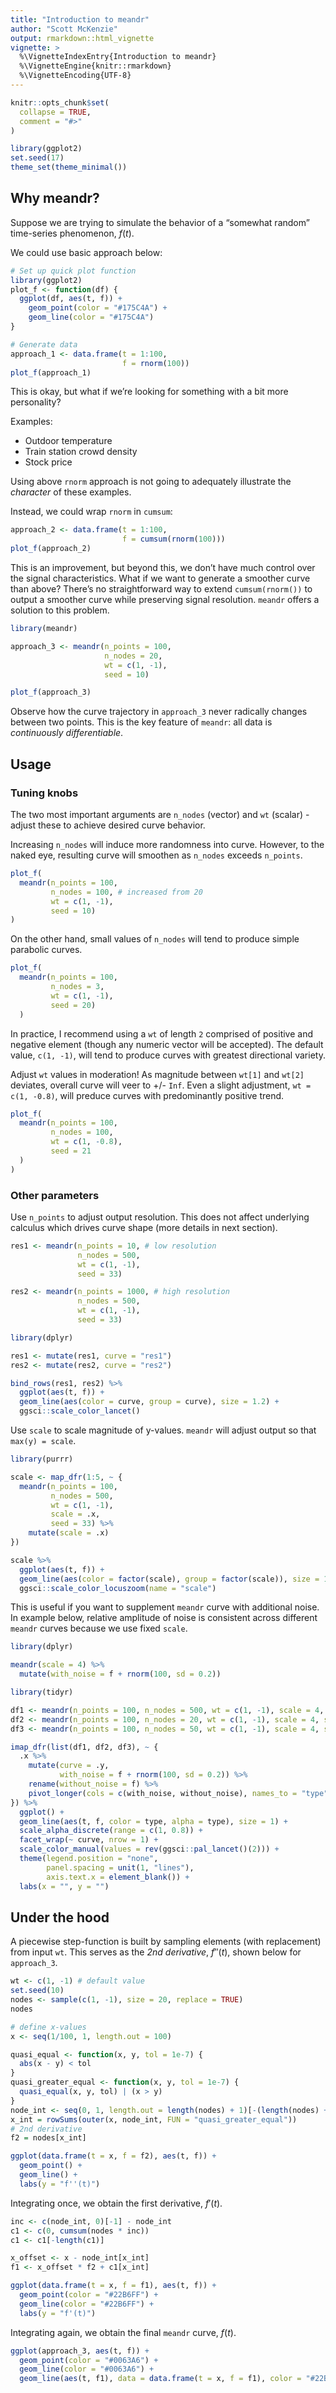 ```yaml
---
title: "Introduction to meandr"
author: "Scott McKenzie"
output: rmarkdown::html_vignette
vignette: >
  %\VignetteIndexEntry{Introduction to meandr}
  %\VignetteEngine{knitr::rmarkdown}
  %\VignetteEncoding{UTF-8}
---
```


```r
knitr::opts_chunk$set(
  collapse = TRUE,
  comment = "#>"
)

library(ggplot2)
set.seed(17)
theme_set(theme_minimal())
```

## Why meandr?

Suppose we are trying to simulate the behavior of a "somewhat random" time-series phenomenon, $f(t)$.

We could use basic approach below:

```r
# Set up quick plot function
library(ggplot2)
plot_f <- function(df) {
  ggplot(df, aes(t, f)) +
    geom_point(color = "#175C4A") +
    geom_line(color = "#175C4A")
}

# Generate data
approach_1 <- data.frame(t = 1:100,
                         f = rnorm(100))
plot_f(approach_1)
```

This is okay, but what if we're looking for something with a bit more personality?

Examples:

* Outdoor temperature
* Train station crowd density
* Stock price

Using above `rnorm` approach is not going to adequately illustrate the *character* of these examples.

Instead, we could wrap `rnorm` in `cumsum`:

```r
approach_2 <- data.frame(t = 1:100,
                         f = cumsum(rnorm(100)))
plot_f(approach_2)
```

This is an improvement, but beyond this, we don't have much control over the signal characteristics. What if we want to generate a smoother curve than above? There's no straightforward way to extend `cumsum(rnorm())` to output a smoother curve while preserving signal resolution. `meandr` offers a solution to this problem.

```r
library(meandr)

approach_3 <- meandr(n_points = 100,
                     n_nodes = 20,
                     wt = c(1, -1),
                     seed = 10)

plot_f(approach_3)
```

Observe how the curve trajectory in `approach_3` never radically changes between two points. This is the key feature of `meandr`: all data is *continuously differentiable*.

## Usage

### Tuning knobs
The two most important arguments are `n_nodes` (vector) and `wt` (scalar) - adjust these to achieve desired curve behavior.

Increasing `n_nodes` will induce more randomness into curve. However, to the naked eye, resulting curve will smoothen as `n_nodes` exceeds `n_points`.

```r
plot_f(
  meandr(n_points = 100,
         n_nodes = 100, # increased from 20
         wt = c(1, -1),
         seed = 10)
)
```

On the other hand, small values of `n_nodes` will tend to produce simple parabolic curves.

```r
plot_f(
  meandr(n_points = 100,
         n_nodes = 3,
         wt = c(1, -1),
         seed = 20)
  )
```
In practice, I recommend using a `wt` of length `2` comprised of positive and negative element (though any numeric vector will be accepted). The default value, `c(1, -1)`, will tend to produce curves with greatest directional variety.

Adjust `wt` values in moderation! As magnitude between `wt[1]` and `wt[2]` deviates, overall curve will veer to +/- `Inf`. Even a slight adjustment, `wt = c(1, -0.8)`, will preduce curves with predominantly positive trend.
```r
plot_f(
  meandr(n_points = 100,
         n_nodes = 100,
         wt = c(1, -0.8),
         seed = 21
  )
)
```

### Other parameters

Use `n_points` to adjust output resolution. This does not affect underlying calculus which drives curve shape (more details in next section).

```r
res1 <- meandr(n_points = 10, # low resolution
               n_nodes = 500,
               wt = c(1, -1),
               seed = 33)

res2 <- meandr(n_points = 1000, # high resolution
               n_nodes = 500,
               wt = c(1, -1),
               seed = 33)
```

```r
library(dplyr)

res1 <- mutate(res1, curve = "res1")
res2 <- mutate(res2, curve = "res2")

bind_rows(res1, res2) %>% 
  ggplot(aes(t, f)) +
  geom_line(aes(color = curve, group = curve), size = 1.2) +
  ggsci::scale_color_lancet()
```

Use `scale` to scale magnitude of y-values. `meandr` will adjust output so that `max(y) = scale`.

```r
library(purrr)

scale <- map_dfr(1:5, ~ {
  meandr(n_points = 100,
         n_nodes = 500,
         wt = c(1, -1),
         scale = .x,
         seed = 33) %>% 
    mutate(scale = .x)
})
```

```r
scale %>% 
  ggplot(aes(t, f)) +
  geom_line(aes(color = factor(scale), group = factor(scale)), size = 1.2) +
  ggsci::scale_color_locuszoom(name = "scale")
```

This is useful if you want to supplement `meandr` curve with additional noise. In example below, relative amplitude of noise is consistent across different `meandr` curves because we use fixed `scale`.

```r
library(dplyr)

meandr(scale = 4) %>% 
  mutate(with_noise = f + rnorm(100, sd = 0.2))
```


```r
library(tidyr)

df1 <- meandr(n_points = 100, n_nodes = 500, wt = c(1, -1), scale = 4, seed = 33)
df2 <- meandr(n_points = 100, n_nodes = 20, wt = c(1, -1), scale = 4, seed = 10)
df3 <- meandr(n_points = 100, n_nodes = 50, wt = c(1, -1), scale = 4, seed = 14)

imap_dfr(list(df1, df2, df3), ~ {
  .x %>% 
    mutate(curve = .y,
           with_noise = f + rnorm(100, sd = 0.2)) %>% 
    rename(without_noise = f) %>% 
    pivot_longer(cols = c(with_noise, without_noise), names_to = "type", values_to = "f")
}) %>% 
  ggplot() +
  geom_line(aes(t, f, color = type, alpha = type), size = 1) +
  scale_alpha_discrete(range = c(1, 0.8)) +
  facet_wrap(~ curve, nrow = 1) +
  scale_color_manual(values = rev(ggsci::pal_lancet()(2))) +
  theme(legend.position = "none",
        panel.spacing = unit(1, "lines"),
        axis.text.x = element_blank()) +
  labs(x = "", y = "")
```

## Under the hood

A piecewise step-function is built by sampling elements (with replacement) from input `wt`. This serves as the *2nd derivative*, $f''(t)$, shown below for `approach_3`.

```r
wt <- c(1, -1) # default value
set.seed(10)
nodes <- sample(c(1, -1), size = 20, replace = TRUE)
nodes
```
```r
# define x-values
x <- seq(1/100, 1, length.out = 100)

quasi_equal <- function(x, y, tol = 1e-7) {
  abs(x - y) < tol
}
quasi_greater_equal <- function(x, y, tol = 1e-7) {
  quasi_equal(x, y, tol) | (x > y)
}
node_int <- seq(0, 1, length.out = length(nodes) + 1)[-(length(nodes) + 1)]
x_int = rowSums(outer(x, node_int, FUN = "quasi_greater_equal"))
# 2nd derivative
f2 = nodes[x_int]

ggplot(data.frame(t = x, f = f2), aes(t, f)) +
  geom_point() +
  geom_line() +
  labs(y = "f''(t)")
```

Integrating once, we obtain the first derivative, $f'(t)$.

```r
inc <- c(node_int, 0)[-1] - node_int
c1 <- c(0, cumsum(nodes * inc))
c1 <- c1[-length(c1)]

x_offset <- x - node_int[x_int]
f1 <- x_offset * f2 + c1[x_int]

ggplot(data.frame(t = x, f = f1), aes(t, f)) +
  geom_point(color = "#22B6FF") +
  geom_line(color = "#22B6FF") +
  labs(y = "f'(t)")
```

Integrating again, we obtain the final `meandr` curve, $f(t)$.

```r
ggplot(approach_3, aes(t, f)) +
  geom_point(color = "#0063A6") +
  geom_line(color = "#0063A6") +
  geom_line(aes(t, f1), data = data.frame(t = x, f = f1), color = "#22B6FF")
```



